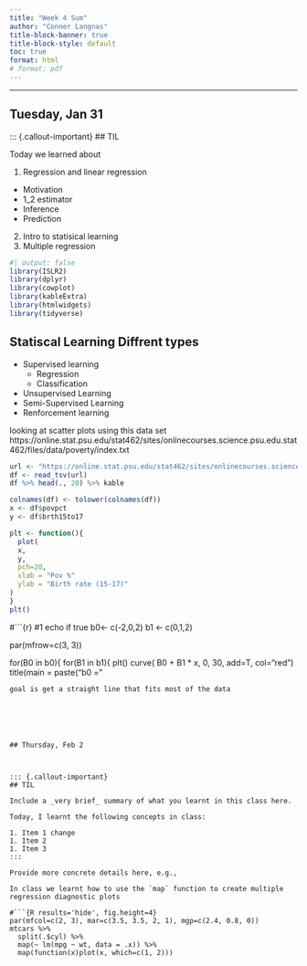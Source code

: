 ```yaml
---
title: "Week 4 Sum"
author: "Conner Langnas"
title-block-banner: true
title-block-style: default
toc: true
format: html
# format: pdf
---
```


---

## Tuesday, Jan 31

::: {.callout-important}
## TIL

Today we learned about 

1. Regression and linear regression
  * Motivation
  * 1_2 estimator
  * Inference
  * Prediction
2. Intro to statisical learning 
3. Multiple regression


```R
#| output: false
library(ISLR2)
library(dplyr)
library(cowplot)
library(kableExtra)
library(htmlwidgets)
library(tidyverse)
```


## Statiscal Learning Diffrent types

* Supervised learning
  * Regression
  * Classification
* Unsupervised Learning
* Semi-Supervised Learning
* Renforcement learning











looking at scatter plots
using this data set 
https://online.stat.psu.edu/stat462/sites/onlinecourses.science.psu.edu.stat462/files/data/poverty/index.txt

```r
url <- "https://online.stat.psu.edu/stat462/sites/onlinecourses.science.psu.edu.stat462/files/data/poverty/index.txt"
df <- read_tsv(url)
df %>% head(., 20) %>% kable
```

```r
colnames(df) <- tolower(colnames(df))
x <- df$povpct
y <- df$brth15to17
```

```r
plt <- function(){
  plot(
  x,
  y,
  pch=20,
  xlab = "Pov %"
  ylab = "Birth rate (15-17)"
)
}
plt()


```
#```{r}
#1 echo if true
b0<- c(-2,0,2)
b1 <- c(0,1,2)


par(mfrow=c(3, 3))

for(B0 in b0){
  for(B1 in b1){
    plt()
    curve( B0 + B1 * x, 0, 30, add=T, col="red")
    title(main = paste("b0 = "
```
goal is get a straight line that fits most of the data






## Thursday, Feb 2



::: {.callout-important}
## TIL

Include a _very brief_ summary of what you learnt in this class here. 

Today, I learnt the following concepts in class:

1. Item 1 change
1. Item 2
1. Item 3
:::

Provide more concrete details here, e.g., 

In class we learnt how to use the `map` function to create multiple regression diagnostic plots

#```{R results='hide', fig.height=4}
par(mfcol=c(2, 3), mar=c(3.5, 3.5, 2, 1), mgp=c(2.4, 0.8, 0))
mtcars %>%
  split(.$cyl) %>%
  map(~ lm(mpg ~ wt, data = .x)) %>%
  map(function(x)plot(x, which=c(1, 2)))
```


[^footnote]: You can include some footnotes here